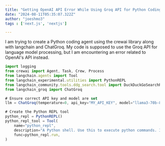 ---
title: "Getting OpenAI API Error While Using Groq API for Python Coding Agent"
date: "2024-08-11T05:35:07.322Z"
author: "joeshmo3"
tags : ['next.js', 'nextjs']

---
I am trying to create a Python coding agent using the crewai library along with langchain and ChatGroq. My code is supposed to use the Groq API for language model processing, but I am encountering an error related to OpenAI's API instead.

```js
import logging
from crewai import Agent, Task, Crew, Process
from langchain.agents import Tool
from langchain_experimental.utilities import PythonREPL
from langchain_community.tools.ddg_search.tool import DuckDuckGoSearchRun
from langchain_groq import ChatGroq

# Ensure correct API key and model are set
llm = ChatGroq(temperature=0, api_key="MY_API_KEY", model="llama3-70b-8192")

# Create the Python REPL tool
python_repl = PythonREPL()
python_repl_tool = Tool(
    name="python_repl",
    description="A Python shell. Use this to execute python commands. Input should be a valid python command. If you want to see the output of a value, you should print it out with `print(...)`.",
    func=python_repl.run,
)

```
